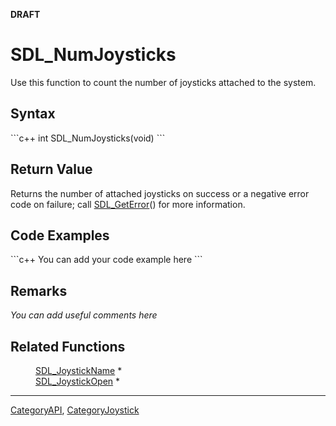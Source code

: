<!-- pragma section-numbers off -->
<!-- pragma disable-camelcase -->
'''DRAFT'''

= SDL_NumJoysticks =
Use this function to count the number of joysticks attached to the system.


== Syntax ==
```c++
int SDL_NumJoysticks(void)
```

== Return Value ==
Returns the number of attached joysticks on success or a negative error code on failure; call [[SDL_GetError]]() for more information.

== Code Examples ==
```c++
You can add your code example here
```

== Remarks ==
''You can add useful comments here''

== Related Functions ==
:[[SDL_JoystickName]] *
:[[SDL_JoystickOpen]] *

----
[[CategoryAPI]], [[CategoryJoystick]]
